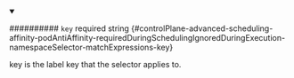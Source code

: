 
<details className="config-field" data-expandable="false" open>
<summary>

########## `key` <span className="config-field-required" data-required="false">required</span> <span className="config-field-type">string</span> <span className="config-field-default"></span> <span className="config-field-enum"></span> {#controlPlane-advanced-scheduling-affinity-podAntiAffinity-requiredDuringSchedulingIgnoredDuringExecution-namespaceSelector-matchExpressions-key}

key is the label key that the selector applies to.

</summary>



</details>
